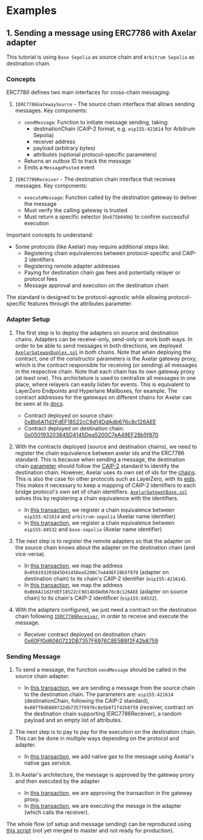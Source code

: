 # Examples

## 1. Sending a message using ERC7786 with Axelar adapter

This tutorial is using `Base Sepolia` as source chain and `Arbitrum Sepolia` as destination chain.

### Concepts

ERC7786 defines two main interfaces for cross-chain messaging:

1. `IERC7786GatewaySource` - The source chain interface that allows sending messages. Key components:
   - `sendMessage`: Function to initiate message sending, taking:
     - destinationChain (CAIP-2 format, e.g. `eip155:421614` for Arbitrum Sepolia)
     - receiver address
     - payload (arbitrary bytes)
     - attributes (optional protocol-specific parameters)
   - Returns an outbox ID to track the message
   - Emits a `MessagePosted` event

2. `IERC7786Receiver` - The destination chain interface that receives messages. Key components:
   - `executeMessage`: Function called by the destination gateway to deliver the message
   - Must verify the calling gateway is trusted
   - Must return a specific selector (`0x675b049b`) to confirm successful execution

Important concepts to understand:


- Some protocols (like Axelar) may require additional steps like:
  - Registering chain equivalences between protocol-specific and CAIP-2 identifiers
  - Registering remote adapter addresses
  - Paying for destination chain gas fees and potentially relayer or protocol fees
  - Message approval and execution on the destination chain

The standard is designed to be protocol-agnostic while allowing protocol-specific features through the attributes parameter.

### Adapter Setup

1. The first step is to deploy the adapters on source and destination chains. Adapters can be receive-only, send-only or work both ways. In order to be able to send messages in 
both directions, we deployed [`AxelarGatewayDuplex.sol`](https://github.com/OpenZeppelin/openzeppelin-community-contracts/blob/master/contracts/crosschain/axelar/AxelarGatewayDuplex.sol) in both chains.
Note that when deploying the contract, one of the constructor parameters is the Axelar gateway proxy, which is the contract responsible for receiving (or sending) all messages in the respective chain. 
Note that each chain has its own gateway proxy (at least one). This archicteture is used to centralize all messages in one place, where relayers can easily listen for events. 
This is equivalent to LayerZero Endpoints and Hyperlane Mailboxes, for example. The contract addresses for the gateways on different chains for Axelar can be seen at its [docs](https://docs.axelar.dev/resources/contract-addresses/testnet/).
    
    - Contract deployed on source chain: [0xBb6A11d2FdEF18522cC9d14DdAdb676c8c126AEE](https://sepolia.basescan.org/address/0xBb6A11d2FdEF18522cC9d14DdAdb676c8c126AEE)
    - Contract deployed on destination chain: [0x050193203845D4145Dea5200C7eA49EF28b5f870](https://sepolia.arbiscan.io/address/0x050193203845d4145dea5200c7ea49ef28b5f870)

2. With the contracts deployed (source and destination chains), we need to register the chain equivalence between axelar ids and the ERC7786 standard. This is because when sending a message, the destination chain [parameter](https://github.com/OpenZeppelin/openzeppelin-community-contracts/blob/cc554fc5cfee7498dc0177beb01118e4499826f6/contracts/crosschain/axelar/AxelarGatewaySource.sol#L29) 
should follow the [CAIP-2](https://github.com/ChainAgnostic/CAIPs/blob/main/CAIPs/caip-2.md) standard to identify the destination chain. However, Axelar uses its own set of ids for the [chains](https://docs.axelar.dev/resources/contract-addresses/testnet/). This is also the case for other protocols such as LayerZero, with its [eids](https://docs.layerzero.network/v2/deployments/deployed-contracts).
This makes it necessary to keep a mapping of CAIP-2 identifiers to each bridge protocol's own set of chain identifiers. [`AxelarGatewatBase.sol`](https://github.com/OpenZeppelin/openzeppelin-community-contracts/blob/cc554fc5cfee7498dc0177beb01118e4499826f6/contracts/crosschain/axelar/AxelarGatewayBase.sol#L52) solves this by registering a chain equivalence with the identifiers.

    - In [this transaction](https://sepolia.basescan.org/tx/0x12fe4b47bc3c73e3b91b1fb419cce3cd48763b91a65453c1fce66c0cacbd1083), we register a chain equivalence between `eip155:421614` and `arbitrum-sepolia` (Axelar name identifier) 
    - In [this transaction](https://sepolia.arbiscan.io/tx/0x667ce2bf4e42f59aa4979d86600bd1e1818757fb5b45c6ef67c4c998c03e59be), we register a chain equivalence between `eip155:84532` and `base-sepolia` (Axelar name identifier)

3. The next step is to register the remote adapters so that the adapter on the source chain knows about the adapter on the destination chain (and vice-versa).
    - In [this transaction](https://sepolia.basescan.org/tx/0x70ef6711458dc658c8a0a2512458259a78092c3f5085ce5cbfa902d32399737a), we map the address `0x050193203845D4145Dea5200C7eA49EF28b5f870` (adapter on destination chain) to its chain's CAIP-2 identifier (`eip155:421614`).
    - In [this transaction](https://sepolia.arbiscan.io/tx/0xdfea565845e230688ee0ac365a81992a08044aa092f59b9f7da96bf07bb12605), we map the address `0xBb6A11d2FdEF18522cC9d14DdAdb676c8c126AEE` (adapter on source chain) to its chain's CAIP-2 identificer (`eip155:84532`).

4. With the adapters configured, we just need a contract on the destination chain following [`IERC7786Receiver`](https://github.com/OpenZeppelin/openzeppelin-community-contracts/blob/cc554fc5cfee7498dc0177beb01118e4499826f6/contracts/interfaces/IERC7786.sol#L54), in order to receive and execute the message.
    - Receiver contract deployed on destination chain: [0x60Ff0d6060722DB7357F6976C8E5B8f2F42b8759](https://sepolia.arbiscan.io/address/0x60Ff0d6060722DB7357F6976C8E5B8f2F42b8759)

### Sending Message
1. To send a message, the function `sendMessage` should be called in the source chain adapter.
    - In [this transaction](https://sepolia.basescan.org/tx/0x17ba37bb149496b93579eb43c6548ae5f1a527bf256c8170cae503d8d65dd963), we are sending a message from the source chain to the destination chain. 
    The parameters are: `eip155:421614` (destinationChain, following the CAIP-2 standard), `0x60ff0d6060722db7357f6976c8e5b8f2f42b8759` (receiver, contract on the destination chain supporting IERC7786Receiver), a random payload and an empty list of attributes.

2. The next step is to pay to pay for the execution on the destination chain. This can be done in multiple ways depending on the protocol and adapter.
    - In [this transaction](https://sepolia.basescan.org/tx/0xb96ac0eb75d4319b32d137cef131ea654b96af997d330e694f41f84c9e7b35a8), we add native gas to the message using Axelar's native gas service.

3. In Axelar's architecture, the message is approved by the gateway proxy and then executed by the adapter
    - In [this transaction](https://sepolia.arbiscan.io/tx/0xaf98595be4d5c89236ffc1f24919c3f339f02665983bce75a07d865cb10166e0), we are approving the transaction in the gateway proxy.
    - In [this transaction](https://sepolia.arbiscan.io/tx/0xa40d2f92d127be49352b006693bdd99b0d5c95b64d5578f46205714bb60bf6ae), we are executing the messge in the adapter (which calls the receiver).


The whole flow (of setup and message sending) can be reproduced using [this script](https://github.com/OpenZeppelin/openzeppelin-community-contracts/blob/1af5e6901348ff47c46e4302c134bc5ec435a616/scripts/crosschain/send-crosschain-axelar.js) (not yet merged to master and not ready for production).